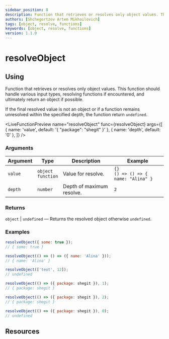 ```yaml
---
sidebar_position: 8
description: Function that retrieves or resolves only object values. This function should handle various input types, resolving functions if encountered, and ultimately return an object if possible.
authors: [Shchegortzov Artem Mikhailovich]
tags: [object, resolve, functions]
keywords: [object, resolve, functions]
version: 1.1.0
---
```




# resolveObject

## Using

Function that retrieves or resolves only object values.
This function should handle various input types, resolving functions if encountered, and ultimately return an object if possible.

If the final resolved value is not an object or if a function remains unresolved within the specified depth, the function return `undefined`.

<LiveFunctionPreview
  name="resolveObject"
  func={resolveObject}
  args={[
    { name: 'value', default: '{ "package": "shegit" }' },
    { name: 'depth', default: '0' },
  ]}
/>

### Arguments

| Argument | Type                       | Description               | Example                                     |
| -------- | -------------------------- | ------------------------- | ------------------------------------------- |
| `value`  | `object` <br /> `function` | Value for resolve.        | `{}` <br /> `() => () => { name: "Alina" }` |
| `depth`  | `number`                   | Depth of maximum resolve. | `2`                                         |

### Returns

`object` | `undefined` — Returns the resolved object otherwise `undefined`.

### Examples

```js
resolveObject({ some: true });
// { some: true }

resolveObject(() => () => ({ name: 'Alina' }));
// { name: 'Alina' }

resolveObject(['text', 12]);
// undefined

resolveObject(() => ({ package: shegit }), 1);
// { package: shegit }

resolveObject(() => ({ package: shegit }), 2);
// { package: shegit }

resolveObject(() => ({ package: shegit }), 0);
// undefined
```

## Resources

<Resources constants={constants} />
